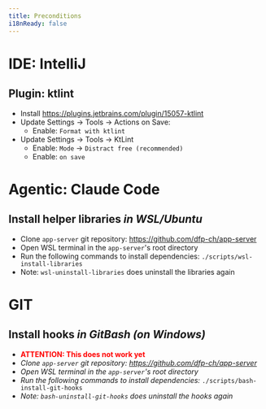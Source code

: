 ```yaml
---
title: Preconditions
i18nReady: false
---
```


# IDE: IntelliJ
## Plugin: ktlint
- Install https://plugins.jetbrains.com/plugin/15057-ktlint
- Update Settings -> Tools -> Actions on Save: 
  - Enable: `Format with ktlint`
- Update Settings -> Tools -> KtLint
  - Enable: `Mode` -> `Distract free (recommended)`
  - Enable: `on save`

# Agentic: Claude Code
## Install helper libraries *in WSL/Ubuntu*
- Clone `app-server` git repository: https://github.com/dfp-ch/app-server
- Open WSL terminal in the `app-server`'s root directory
- Run the following commands to install dependencies:
```./scripts/wsl-install-libraries```
- Note: `wsl-uninstall-libraries` does uninstall the libraries again

# GIT
## Install hooks *in GitBash (on Windows)*
- <span style="color: red;">**ATTENTION: This does not work yet**</span>
- *Clone `app-server` git repository: https://github.com/dfp-ch/app-server*
- *Open WSL terminal in the `app-server`'s root directory*
- *Run the following commands to install dependencies:*
```./scripts/bash-install-git-hooks```
- *Note: `bash-uninstall-git-hooks` does uninstall the hooks again*
